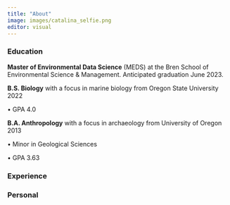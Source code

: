 ```yaml
---
title: "About"
image: images/catalina_selfie.png
editor: visual
---
```


### Education

**Master of Environmental Data Science** (MEDS) at the Bren School of Environmental Science & Management. Anticipated graduation June 2023.

**B.S. Biology** with a focus in marine biology from Oregon State University 2022

• GPA 4.0

**B.A. Anthropology** with a focus in archaeology from University of Oregon 2013

• Minor in Geological Sciences

• GPA 3.63

### Experience

### Personal
